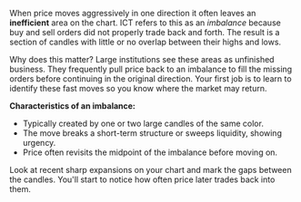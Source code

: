 When price moves aggressively in one direction it often leaves an **inefficient** area on the chart. ICT refers to this as an *imbalance* because buy and sell orders did not properly trade back and forth. The result is a section of candles with little or no overlap between their highs and lows.

Why does this matter? Large institutions see these areas as unfinished business. They frequently pull price back to an imbalance to fill the missing orders before continuing in the original direction. Your first job is to learn to identify these fast moves so you know where the market may return.

**Characteristics of an imbalance:**

- Typically created by one or two large candles of the same color.
- The move breaks a short-term structure or sweeps liquidity, showing urgency.
- Price often revisits the midpoint of the imbalance before moving on.

Look at recent sharp expansions on your chart and mark the gaps between the candles. You'll start to notice how often price later trades back into them.
